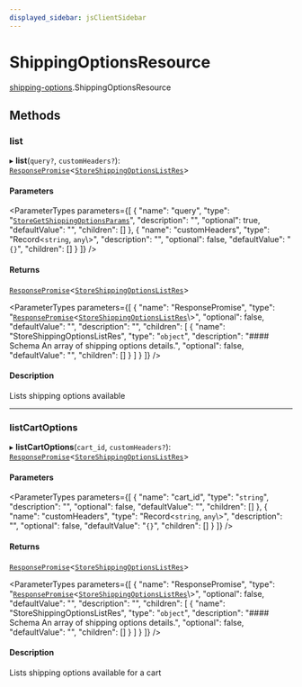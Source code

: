 ```yaml
---
displayed_sidebar: jsClientSidebar
---
```



# ShippingOptionsResource

[shipping-options](../../modules/shipping_options.mdx).ShippingOptionsResource

## Methods

### list

▸ **list**(`query?`, `customHeaders?`): [`ResponsePromise`](../../swaps/modules/swaps.internal.mdx#responsepromise)<[`StoreShippingOptionsListRes`](../../internal/modules/admin_discounts.internal.internal.mdx#storeshippingoptionslistres)\>

#### Parameters

<ParameterTypes parameters={[
  {
    "name": "query",
    "type": "[`StoreGetShippingOptionsParams`](../../internal/classes/admin_discounts.internal.internal.StoreGetShippingOptionsParams.mdx)",
    "description": "",
    "optional": true,
    "defaultValue": "",
    "children": []
  },
  {
    "name": "customHeaders",
    "type": "Record<`string`, `any`\\>",
    "description": "",
    "optional": false,
    "defaultValue": "`{}`",
    "children": []
  }
]} />

#### Returns

[`ResponsePromise`](../../swaps/modules/swaps.internal.mdx#responsepromise)<[`StoreShippingOptionsListRes`](../../internal/modules/admin_discounts.internal.internal.mdx#storeshippingoptionslistres)\>

<ParameterTypes parameters={[
  {
    "name": "ResponsePromise",
    "type": "[`ResponsePromise`](../../swaps/modules/swaps.internal.mdx#responsepromise)<[`StoreShippingOptionsListRes`](../../internal/modules/admin_discounts.internal.internal.mdx#storeshippingoptionslistres)\\>",
    "optional": false,
    "defaultValue": "",
    "description": "",
    "children": [
      {
        "name": "StoreShippingOptionsListRes",
        "type": "`object`",
        "description": "#### Schema An array of shipping options details.",
        "optional": false,
        "defaultValue": "",
        "children": []
      }
    ]
  }
]} />

#### Description

Lists shipping options available

___

### listCartOptions

▸ **listCartOptions**(`cart_id`, `customHeaders?`): [`ResponsePromise`](../../swaps/modules/swaps.internal.mdx#responsepromise)<[`StoreShippingOptionsListRes`](../../internal/modules/admin_discounts.internal.internal.mdx#storeshippingoptionslistres)\>

#### Parameters

<ParameterTypes parameters={[
  {
    "name": "cart_id",
    "type": "`string`",
    "description": "",
    "optional": false,
    "defaultValue": "",
    "children": []
  },
  {
    "name": "customHeaders",
    "type": "Record<`string`, `any`\\>",
    "description": "",
    "optional": false,
    "defaultValue": "`{}`",
    "children": []
  }
]} />

#### Returns

[`ResponsePromise`](../../swaps/modules/swaps.internal.mdx#responsepromise)<[`StoreShippingOptionsListRes`](../../internal/modules/admin_discounts.internal.internal.mdx#storeshippingoptionslistres)\>

<ParameterTypes parameters={[
  {
    "name": "ResponsePromise",
    "type": "[`ResponsePromise`](../../swaps/modules/swaps.internal.mdx#responsepromise)<[`StoreShippingOptionsListRes`](../../internal/modules/admin_discounts.internal.internal.mdx#storeshippingoptionslistres)\\>",
    "optional": false,
    "defaultValue": "",
    "description": "",
    "children": [
      {
        "name": "StoreShippingOptionsListRes",
        "type": "`object`",
        "description": "#### Schema An array of shipping options details.",
        "optional": false,
        "defaultValue": "",
        "children": []
      }
    ]
  }
]} />

#### Description

Lists shipping options available for a cart
